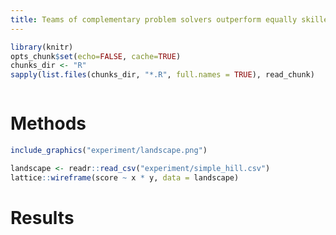 ```yaml
---
title: Teams of complementary problem solvers outperform equally skilled individuals
---
```

```r
library(knitr)
opts_chunk$set(echo=FALSE, cache=TRUE)
chunks_dir <- "R"
sapply(list.files(chunks_dir, "*.R", full.names = TRUE), read_chunk)
```
```r
```

# Methods

```r
include_graphics("experiment/landscape.png")
```

```r
landscape <- readr::read_csv("experiment/simple_hill.csv")
lattice::wireframe(score ~ x * y, data = landscape)
```

# Results

```r
```
